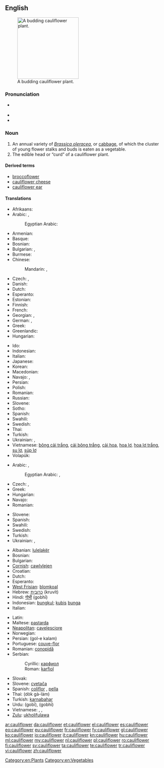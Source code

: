 ==English==
[[Image:Cauliflower.jpg|thumb|right|200px|A budding cauliflower plant.]]

===Pronunciation===
* {{a|UK}} {{IPA|/ˈkɒl.i.flaʊ.ə(ɹ)/|/ˈkɒl.ɪ.flaʊ.ə(ɹ)/}}
* {{audio|en-au-cauliflower.ogg|Audio (Australia)}}
* {{audio|en-us-cauliflower.ogg|Audio (US)}}

===Noun===
{{en-noun}}

# An annual variety of ''[[Brassica oleracea]]'', or [[cabbage]], of which the cluster of young flower stalks and buds is eaten as a vegetable.
# The edible head or “curd” of a cauliflower plant.

====Derived terms====
* [[broccoflower]]
* [[cauliflower cheese]]
* [[cauliflower ear]]

====Translations====
{{trans-top|Vegetable}}
* Afrikaans: {{t|af|blomkool|xs=Afrikaans}}
* Arabic: {{t|ar|قرنبيط|m|tr=qarnabiiT}},  {{t|ar|قنبيط|m|tr=qunnabiiT}}
*: Egyptian Arabic: {{tø|arz|قرنبيط|m|p|tr=ʔarnabiiṭ|sc=Arab}}
* Armenian: {{t-|hy|ծաղկակաղամբ|tr=çaġkakaġamb}}
* Basque: {{t|eu|azalore|xs=Basque}}
* Bosnian: {{t|bs|karfiol|m}}
* Bulgarian: {{t|bg|карнабит|m}},  {{t-|bg|карфиол|m}}
* Burmese: {{t|my|ဂေါ်ဖီပန်း|tr=gàw-bì-pán|sc=Mymr}}
* Chinese:
*: Mandarin: {{t|cmn|花椰菜|tr=huāyēcài|sc=Hani}},  {{t|cmn|菜花|tr=càihuā|sc=Hani}}
* Czech: {{t-|cs|květák|m}}, {{t-|cs|karfiól|m}}
* Danish: {{t|da|blomkål}}
* Dutch: {{t+|nl|bloemkool}}
* Esperanto: {{t+|eo|florbrasiko|xs=Esperanto}}
* Estonian: {{t|et|lillkapsas}}
* Finnish: {{t+|fi|kukkakaali}}
* French: {{t+|fr|chou-fleur|m}}
* Georgian: {{t|ka|კალბანი|tr=kalbani|sc=Geor|xs=Georgian}},  {{t|ka|ყვავილოვანი კომბოსტო|tr=qvavilovani kombosto|sc=Geor|xs=Georgian}}
* German: {{t+|de|Blumenkohl|m}},  {{qualifier|Austria}} {{t|de|Karfiol|m}}
* Greek: {{t+|el|κουνουπίδι|n|tr=kunupídi}}
* Greenlandic: {{t|kl|blomkåli}}
* Hungarian: {{t+|hu|karfiol}}
{{trans-mid}}
* Ido: {{t+|io|florkaulo|xs=Ido}}
* Indonesian: {{t-|id|blumkol|xs=Indonesian}}
* Italian: {{t|it|cavolfiore|m}}
* Japanese: {{t-|ja|カリフラワー|tr=karifurawā}}
* Korean: {{t|ko|꽃양배추|tr=kkotyangbaechu|sc=Hang}}
* Macedonian: {{t-|mk|карфиол|m|tr=karfiól}}
* Navajo: {{tø|nv|chʼil łigaii}}, {{tø|nv|sęęschʼil}}
* Persian: {{t|fa|کلم گل|sc=fa-Arab}}
* Polish: {{t+|pl|kalafior|m}}
* Romanian: {{t|ro|conopidă|f}}
* Russian: {{t+|ru|цветная капуста|f|tr=cvetnája kapústa}}
* Slovene: {{t|sl|cvetača|f}}
* Sotho: {{t|st|kholifolawa|xs=Sotho}}
* Spanish: {{t-|es|coliflor|f}}
* Swahili: {{t|sw|koliflawa}}
* Swedish: {{t+|sv|blomkål|c}}
* Thai: {{t|th|กะหล่ำ|tr=gàlàm}}
* Turkish: {{t+|tr|karnabahar}}
* Ukrainian: {{t|uk|кучерява капуста|f|tr=kučer'áva kapústa|sc=Cyrl}}, {{t|uk|цвітна капуста|f|tr=tsvitná kapústa|sc=Cyrl}}
* Vietnamese: [[bông cải trắng]], [[cải bông trắng]], [[cải hoa]], [[hoa lơ]], [[hoa lơ trắng]], [[su lơ]], [[súp lơ]]
* Volapük: {{t|vo|florabrasid}}
{{trans-bottom}}

{{trans-top|Edible head of a cauliflower plant}}
* Arabic: {{t|ar|قرنبيط|m|tr=qarnabiiT}},  {{t|ar|قنبيط|m|tr=qunnabiiT}}
*: Egyptian Arabic: {{tø|arz|قرنبيطة|f|tr=ʔarnabiṭa|sc=Arab}}, {{tø|arz|قرنبيط|m|p|tr=ʔarnabiiṭ|sc=Arab}}
* Czech: {{t-|cs|květák|m}}, {{t-|cs|karfiól|m}}
* Greek: {{t+|el|κουνουπίδι|n|tr=kunupídi}}
* Hungarian: {{t+|hu|karfiol}}
* Navajo: {{tø|nv|chʼil łigaii}}
* Romanian: {{t|ro|conopidă|f}}
{{trans-mid}}
* Slovene: {{t|sl|cvetača|f}}
* Spanish: {{t|es|coliflor|f}}
* Swahili: {{t|sw|mkoliflawa}}
* Swedish: {{t|sv|blomkål|n|c|p}}
* Turkish: {{t+|tr|karnabahar}}
* Ukrainian: {{t|uk|кучерява капуста|f|tr=kučer'áva kapústa|sc=Cyrl}}, {{t|uk|цвітна капуста|f|tr=tsvitná kapústa|sc=Cyrl}}
{{trans-bottom}}

{{checktrans-top}}
* Albanian: [[lulelakër]]
* Bosnian: {{t-|bs|karfiol|m}}
* Bulgarian: {{t-|bg|карфиол|m|tr=karfiol}}
* [[Cornish]]: [[cawlvlejen]]
* Croatian: {{t-|hr|karfiol|m}}
* Dutch: {{t+|nl|bloemkool|f}}
* Esperanto: {{t+|eo|florbrasiko|xs=Esperanto}}
* [[West Frisian]]: [[blomkoal]]
* Hebrew: [[כרובית]] (kruvít) {{f}}
* Hindi: [[गोभी]] (gobhī)
* Indonesian: [[bungkul]]; [[kubis]] [[bunga]]
* Italian: {{t+|it|cavolfiore|m}}
{{trans-mid}}
* Latin: {{t+|la|brassica|f}}
* Maltese: [[pastarda]] {{f}}
* [[Neapolitan]]: [[cavelesciore]]
* Norwegian: {{t-|no|blomkål}}
* Persian: {{fa-Arab|[[گل کلم]]}} (gol-e kalam)
* Portuguese: [[couve-flor]] {{f}}
* Romanian: [[conopidă]] {{f}}
* Serbian:
*: Cyrillic: [[карфиол]] {{m}}
*: Roman: [[karfiol]] {{m}}
* Slovak: {{t-|sk|karfiol|m}}
* Slovene: [[cvetača]] {{f}}
* Spanish: [[coliflor]] {{f}}, [[pella]] {{f}} {{qualifier|Northern Spain|specifically Navarra|Spanish Basque Country|Aragon|and La Rioja}}
* Thai: {{Thai|[[ดอกกะหล่ำ]]}} (dòk gà-làm)
* Turkish: [[karnabahar]]
* Urdu: {{ur-Arab|[[گوبی]]}} (gobī), {{ur-Arab|[[گوبھی]]}} (gobhī)
* Vietnamese: {{t-|vi|hoa lơ|xs=Vietnamese}}, {{t-|vi|hoa lơ trắng|xs=Vietnamese}}, {{t-|vi|bông cải trắng|xs=Vietnamese}}
* [[Zulu]]: [[ukholifulawa]]
{{trans-bottom}}

[[Category:en:Plants]]
[[Category:en:Vegetables]]

[[ar:cauliflower]]
[[da:cauliflower]]
[[et:cauliflower]]
[[el:cauliflower]]
[[es:cauliflower]]
[[eo:cauliflower]]
[[eu:cauliflower]]
[[fr:cauliflower]]
[[fy:cauliflower]]
[[gl:cauliflower]]
[[ko:cauliflower]]
[[io:cauliflower]]
[[it:cauliflower]]
[[kn:cauliflower]]
[[hu:cauliflower]]
[[ml:cauliflower]]
[[my:cauliflower]]
[[nl:cauliflower]]
[[pl:cauliflower]]
[[ro:cauliflower]]
[[fi:cauliflower]]
[[sv:cauliflower]]
[[ta:cauliflower]]
[[te:cauliflower]]
[[tr:cauliflower]]
[[vi:cauliflower]]
[[zh:cauliflower]]